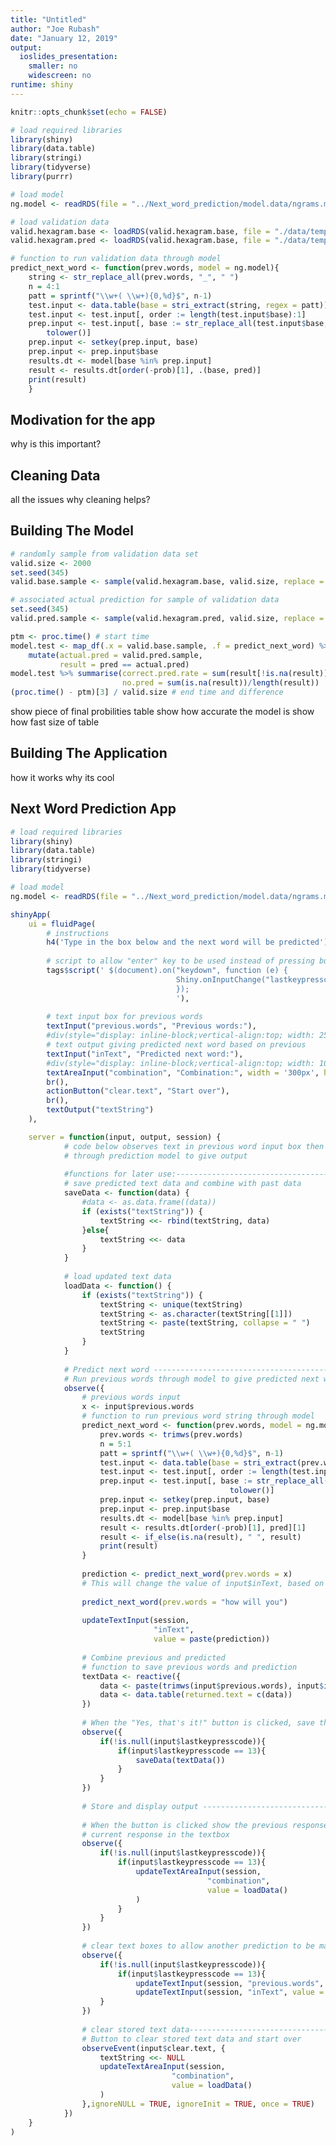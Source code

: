 ```yaml
---
title: "Untitled"
author: "Joe Rubash"
date: "January 12, 2019"
output: 
  ioslides_presentation: 
    smaller: no
    widescreen: no
runtime: shiny
---
```


```r
knitr::opts_chunk$set(echo = FALSE)

# load required libraries
library(shiny)
library(data.table)
library(stringi)
library(tidyverse)
library(purrr)

# load model
ng.model <- readRDS(file = "../Next_word_prediction/model.data/ngrams.mod.4.clean.rds")

# load validation data
valid.hexagram.base <- loadRDS(valid.hexagram.base, file = "./data/temp.data/valid.hexagram.base.rds")
valid.hexagram.pred <- loadRDS(valid.hexagram.base, file = "./data/temp.data/valid.hexagram.pred.rds")

# function to run validation data through model
predict_next_word <- function(prev.words, model = ng.model){
    string <- str_replace_all(prev.words, "_", " ")
    n = 4:1
    patt = sprintf("\\w+( \\w+){0,%d}$", n-1)
    test.input <- data.table(base = stri_extract(string, regex = patt))
    test.input <- test.input[, order := length(test.input$base):1]
    prep.input <- test.input[, base := str_replace_all(test.input$base, "\\s+", "_") %>% 
        tolower()] 
    prep.input <- setkey(prep.input, base)
    prep.input <- prep.input$base
    results.dt <- model[base %in% prep.input]
    result <- results.dt[order(-prob)[1], .(base, pred)]
    print(result)
    }
```

## Modivation for the app
why is this important?
 
## Cleaning Data
all the issues
why cleaning helps?

## Building The Model
```r
# randomly sample from validation data set
valid.size <- 2000
set.seed(345)
valid.base.sample <- sample(valid.hexagram.base, valid.size, replace = FALSE)

# associated actual prediction for sample of validation data
set.seed(345)
valid.pred.sample <- sample(valid.hexagram.pred, valid.size, replace = FALSE)

ptm <- proc.time() # start time
model.test <- map_df(.x = valid.base.sample, .f = predict_next_word) %>%
    mutate(actual.pred = valid.pred.sample,
           result = pred == actual.pred)
model.test %>% summarise(correct.pred.rate = sum(result[!is.na(result)])/length(result),
                         no.pred = sum(is.na(result))/length(result))
(proc.time() - ptm)[3] / valid.size # end time and difference
```

show piece of final probilities table
show how accurate the model is
show how fast
size of table

## Building The Application
how it works
why its cool

## Next Word Prediction App

```r
# load required libraries
library(shiny)
library(data.table)
library(stringi)
library(tidyverse)

# load model
ng.model <- readRDS(file = "../Next_word_prediction/model.data/ngrams.mod.4.clean.rds")

shinyApp(
    ui = fluidPage(
        # instructions
        h4('Type in the box below and the next word will be predicted'),
        
        # script to allow "enter" key to be used instead of pressing button
        tags$script(' $(document).on("keydown", function (e) {
                                     Shiny.onInputChange("lastkeypresscode", e.keyCode);
                                     });
                                     '),
        
        # text input box for previous words
        textInput("previous.words", "Previous words:"),
        #div(style="display: inline-block;vertical-align:top; width: 250px;",textInput("previous.words", "Previous words:")),
        # text output giving predicted next word based on previous
        textInput("inText", "Predicted next word:"),
        #div(style="display: inline-block;vertical-align:top; width: 100px;",textInput("inText", "Next word:")),          
        textAreaInput("combination", "Combination:", width = '300px', height = '100px'),
        br(),
        actionButton("clear.text", "Start over"),
        br(),
        textOutput("textString")
    ),

    server = function(input, output, session) {
            # code below observes text in previous word input box then automatically runs
            # through prediction model to give output
            
            #functions for later use:-------------------------------------------------------
            # save predicted text data and combine with past data
            saveData <- function(data) {
                #data <- as.data.frame((data))
                if (exists("textString")) {
                    textString <<- rbind(textString, data)
                }else{
                    textString <<- data
                }
            }
            
            # load updated text data
            loadData <- function() {
                if (exists("textString")) {
                    textString <- unique(textString)
                    textString <- as.character(textString[[1]])
                    textString <- paste(textString, collapse = " ")
                    textString
                }
            }
            
            # Predict next word --------------------------------------------------------
            # Run previous words through model to give predicted next word
            observe({
                # previous words input
                x <- input$previous.words
                # function to run previous word string through model
                predict_next_word <- function(prev.words, model = ng.model){
                    prev.words <- trimws(prev.words)
                    n = 5:1
                    patt = sprintf("\\w+( \\w+){0,%d}$", n-1)
                    test.input <- data.table(base = stri_extract(prev.words, regex = patt))
                    test.input <- test.input[, order := length(test.input$base):1]
                    prep.input <- test.input[, base := str_replace_all(test.input$base, "\\s+", "_") %>% 
                                                 tolower()] 
                    prep.input <- setkey(prep.input, base)
                    prep.input <- prep.input$base
                    results.dt <- model[base %in% prep.input]
                    result <- results.dt[order(-prob)[1], pred][1]
                    result <- if_else(is.na(result), " ", result)
                    print(result)
                }
                
                prediction <- predict_next_word(prev.words = x)
                # This will change the value of input$inText, based on x
                
                predict_next_word(prev.words = "how will you")
                
                updateTextInput(session,
                                "inText",
                                value = paste(prediction))
                
                # Combine previous and predicted 
                # function to save previous words and prediction
                textData <- reactive({
                    data <- paste(trimws(input$previous.words), input$inText)
                    data <- data.table(returned.text = c(data))
                })
                
                # When the "Yes, that's it!" button is clicked, save the data
                observe({
                    if(!is.null(input$lastkeypresscode)){
                        if(input$lastkeypresscode == 13){
                            saveData(textData())
                        }
                    }
                })
                
                # Store and display output ---------------------------------------------
                
                # When the button is clicked show the previous responses combined with
                # current response in the textbox
                observe({
                    if(!is.null(input$lastkeypresscode)){
                        if(input$lastkeypresscode == 13){
                            updateTextAreaInput(session,
                                            "combination",
                                            value = loadData()
                            )
                        }
                    }
                })
                
                # clear text boxes to allow another prediction to be made
                observe({
                    if(!is.null(input$lastkeypresscode)){
                        if(input$lastkeypresscode == 13){
                            updateTextInput(session, "previous.words", value = "")
                            updateTextInput(session, "inText", value = "")}
                    }
                })
                
                # clear stored text data------------------------------------------------
                # Button to clear stored text data and start over
                observeEvent(input$clear.text, {
                    textString <<- NULL
                    updateTextAreaInput(session,
                                    "combination",
                                    value = loadData()
                    )
                },ignoreNULL = TRUE, ignoreInit = TRUE, once = TRUE)
            })
    }
)

```



